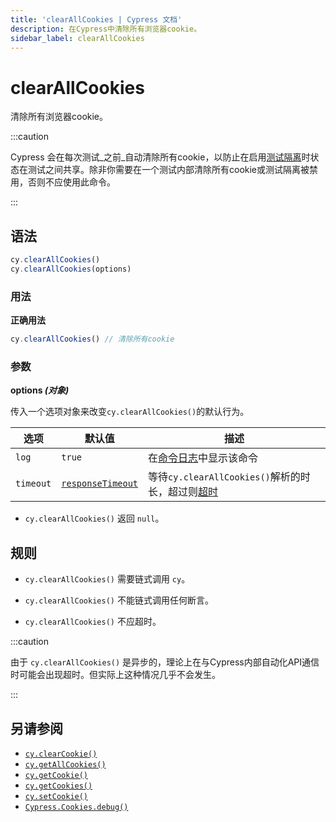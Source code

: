 ```yaml
---
title: 'clearAllCookies | Cypress 文档'
description: 在Cypress中清除所有浏览器cookie。
sidebar_label: clearAllCookies
---
```


<ProductHeading product="app" />

# clearAllCookies

清除所有浏览器cookie。

:::caution

Cypress 会在每次测试_之前_自动清除所有cookie，以防止在启用[测试隔离](/app/core-concepts/writing-and-organizing-tests#Test-Isolation)时状态在测试之间共享。除非你需要在一个测试内部清除所有cookie或测试隔离被禁用，否则不应使用此命令。

:::

## 语法

```javascript
cy.clearAllCookies()
cy.clearAllCookies(options)
```

### 用法

<Icon name="check-circle" color="green" /> **正确用法**

```javascript
cy.clearAllCookies() // 清除所有cookie
```

### 参数

<Icon name="angle-right" /> **options _(对象)_**

传入一个选项对象来改变`cy.clearAllCookies()`的默认行为。

| 选项      | 默认值                                                     | 描述                                                                         |
| --------- | ----------------------------------------------------------- | ----------------------------------------------------------------------------------- |
| `log`     | `true`                                                      | 在[命令日志](/app/core-concepts/open-mode#Command-Log)中显示该命令 |
| `timeout` | [`responseTimeout`](/app/references/configuration#Timeouts) | 等待`cy.clearAllCookies()`解析的时长，超过则[超时](#Timeouts)   |

<HeaderYields />

- `cy.clearAllCookies()` 返回 `null`。

## 规则

<HeaderRequirements />

- `cy.clearAllCookies()` 需要链式调用 `cy`。

<HeaderAssertions />

- `cy.clearAllCookies()` 不能链式调用任何断言。

<HeaderTimeouts />

- `cy.clearAllCookies()` 不应超时。

:::caution

由于 `cy.clearAllCookies()` 是异步的，理论上在与Cypress内部自动化API通信时可能会出现超时。但实际上这种情况几乎不会发生。

:::

## 另请参阅

- [`cy.clearCookie()`](/api/commands/clearcookie)
- [`cy.getAllCookies()`](/api/commands/getallcookies)
- [`cy.getCookie()`](/api/commands/getcookie)
- [`cy.getCookies()`](/api/commands/getcookies)
- [`cy.setCookie()`](/api/commands/setcookie)
- [`Cypress.Cookies.debug()`](/api/cypress-api/cookies)